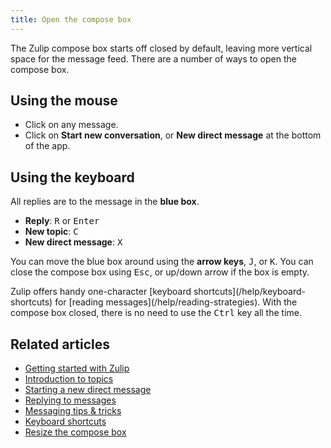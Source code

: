 ```yaml
---
title: Open the compose box
---
```



The Zulip compose box starts off closed by default, leaving more vertical
space for the message feed. There are a number of ways to open the compose box.

## Using the mouse

* Click on any message.
* Click on **Start new conversation**, or **New direct message** at the
  bottom of the app.

## Using the keyboard

All replies are to the message in the **blue box**.

* **Reply**: <kbd>R</kbd> or <kbd>Enter</kbd>
* **New topic**: <kbd>C</kbd>
* **New direct message**: <kbd>X</kbd>

You can move the blue box around using the **arrow keys**, <kbd>J</kbd>, or
<kbd>K</kbd>. You can close the compose box using <kbd>Esc</kbd>, or up/down
arrow if the box is empty.

<ZulipTip>
  Zulip offers handy one-character
  [keyboard shortcuts](/help/keyboard-shortcuts) for
  [reading messages](/help/reading-strategies). With the compose
  box closed, there is no need to use the <kbd>Ctrl</kbd> key all the time.
</ZulipTip>

## Related articles

* [Getting started with Zulip](/help/getting-started-with-zulip)
* [Introduction to topics](/help/introduction-to-topics)
* [Starting a new direct message](/help/starting-a-new-direct-message)
* [Replying to messages](/help/replying-to-messages)
* [Messaging tips & tricks](/help/messaging-tips)
* [Keyboard shortcuts](/help/keyboard-shortcuts)
* [Resize the compose box](/help/resize-the-compose-box)

